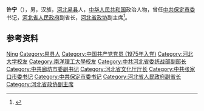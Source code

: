 {{Other uses|other=名为许宁的其他人物|許寧}}

'''许宁'''（{{bd|1956年|12月|}}），男，汉族，[[河北省|河北]][[易县|易县]]人，[[中华人民共和国|中华人民共和国]]政治人物，曾任[[中共保定市委|中共保定市委]]书记，[[河北省人民政府|河北省人民政府]]副省长，[[中国人民政治协商会议河北省委员会|河北省政协]]副主席<ref>{{Cite web|title=许宁、姜德果、秦博勇新任河北副省长 宋恩华、龙庄伟不再担任|url=http://district.ce.cn/newarea/sddy/201302/05/t20130205_24097064.shtml|accessdate=2020-09-25|work=中国经济网|archive-url=https://web.archive.org/web/20160304195349/http://district.ce.cn/newarea/sddy/201302/05/t20130205_24097064.shtml|archive-date=2016-03-04|dead-url=no}}</ref>。

== 参考资料 ==
{{reflist}}

{{China-poli-bio-stub}}

{{Authority control}}
{{DEFAULTSORT:Xu许}}
[[Category:许姓|Ning]]
[[Category:易县人|Category:易县人]]
[[Category:中国共产党党员_(1975年入党)|Category:中国共产党党员 (1975年入党)]]
[[Category:河北大学校友|Category:河北大学校友]]
[[Category:南洋理工大學校友|Category:南洋理工大學校友]]
[[Category:中共河北省委统战部副部长|Category:中共河北省委统战部副部长]]
[[Category:中共廊坊市委副书记|Category:中共廊坊市委副书记]]
[[Category:河北省文化厅厅长|Category:河北省文化厅厅长]]
[[Category:中共张家口市委书记|Category:中共张家口市委书记]]
[[Category:中共保定市委书记|Category:中共保定市委书记]]
[[Category:河北省人民政府副省长|Category:河北省人民政府副省长]]
[[Category:河北省政协副主席|Category:河北省政协副主席]]